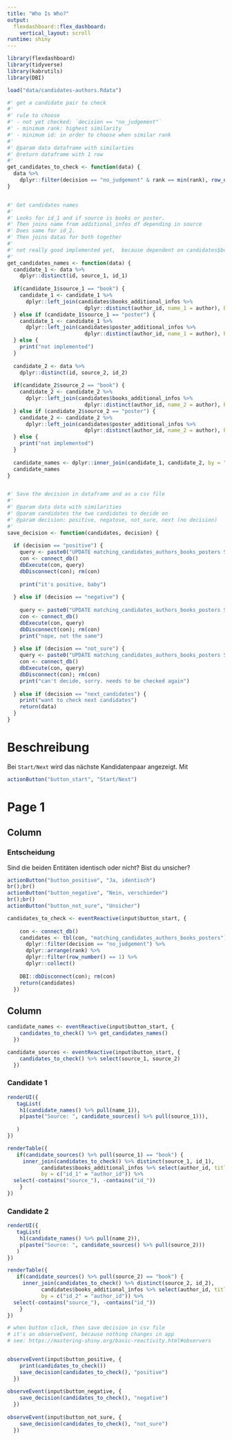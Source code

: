 ```yaml
---
title: "Who Is Who?"
output: 
  flexdashboard::flex_dashboard:
    vertical_layout: scroll
runtime: shiny
---
```


```r
library(flexdashboard)
library(tidyverse)
library(kabrutils)
library(DBI)

load("data/candidates-authors.Rdata")
```

```r
#' get a candidate pair to check
#' 
#' rule to choose
#' - not yet checked: `decision == "no_judgement"`
#' - minimum rank: highest similarity
#' - minimum id: in order to choose when similar rank
#' 
#' @param data dataframe with similarties
#' @return dataframe with 1 row
#' 
get_candidates_to_check <- function(data) {
  data %>% 
    dplyr::filter(decision == "no_judgement" & rank == min(rank), row_number() == 1)
}


#' Get candidates names
#' 
#' Looks for id_1 and if source is books or poster. 
#' Then joins name from additional_infos df depending in source
#' Does same for id_2.
#' Then joins datas for both together
#' 
#' not really good implemented yet,  because dependent on candidates$books_additional_infos which is quite unstructured
#' 
get_candidates_names <- function(data) {
  candidate_1 <- data %>% 
    dplyr::distinct(id, source_1, id_1)
  
  if(candidate_1$source_1 == "book") {
    candidate_1 <- candidate_1 %>% 
      dplyr::left_join(candidates$books_additional_infos %>% 
                         dplyr::distinct(author_id, name_1 = author), by = c("id_1" = "author_id"))
  } else if (candidate_1$source_1 == "poster") { 
    candidate_1 <- candidate_1 %>% 
      dplyr::left_join(candidates$poster_additional_infos %>% 
                         dplyr::distinct(author_id, name_1 = author), by = c("id_1" = "author_id"))
  } else {
    print("not implemented")
  }
  
  candidate_2 <- data %>% 
    dplyr::distinct(id, source_2, id_2)
  
  if(candidate_2$source_2 == "book") {
    candidate_2 <- candidate_2 %>% 
      dplyr::left_join(candidates$books_additional_infos %>% 
                         dplyr::distinct(author_id, name_2 = author), by = c("id_2" = "author_id"))
  } else if (candidate_2$source_2 == "poster") { 
    candidate_2 <- candidate_2 %>% 
      dplyr::left_join(candidates$poster_additional_infos %>% 
                         dplyr::distinct(author_id, name_2 = author), by = c("id_2" = "author_id"))
  } else {
    print("not implemented")
  }
  
  candidate_names <- dplyr::inner_join(candidate_1, candidate_2, by = "id")
  candidate_names
}


#' Save the decision in dataframe and as a csv file
#'
#' @param data data with similarities
#' @param candidates the two candidates to decide on
#' @param decision: positive, negatove, not_sure, next (no decision)
#' 
save_decision <- function(candidates, decision) {
  
  if (decision == "positive") {
    query <- paste0("UPDATE matching_candidates_authors_books_posters SET decision = 'positive' WHERE id =", candidates$id, ";")
    con <- connect_db()
    dbExecute(con, query)
    dbDisconnect(con); rm(con)
    
    print("it's positive, baby")
    
  } else if (decision == "negative") {
    
    query <- paste0("UPDATE matching_candidates_authors_books_posters SET decision = 'negative' WHERE id =", candidates$id, ";")
    con <- connect_db()
    dbExecute(con, query)
    dbDisconnect(con); rm(con)
    print("nope, not the same")
    
  } else if (decision == "not_sure") {
    query <- paste0("UPDATE matching_candidates_authors_books_posters SET decision = 'not_sure' WHERE id =", candidates$id, ";")
    con <- connect_db()
    dbExecute(con, query)
    dbDisconnect(con); rm(con)
    print("can't decide, sorry. needs to be checked again")
    
  } else if (decision == "next_candidates") {
    print("want to check next candidates")
    return(data)
  }
}
```


Beschreibung {.sidebar}
=====================================

Bei `Start/Next` wird das nächste Kandidatenpaar angezeigt.
Mit 

```r
actionButton("button_start", "Start/Next")
```

Page 1
=====================================  

Column {data-width=30%}
-------------------------------------

### Entscheidung

Sind die beiden Entitäten identisch oder nicht? Bist du unsicher?

```r
actionButton("button_positive", "Ja, identisch")
br();br()
actionButton("button_negative", "Nein, verschieden")
br();br()
actionButton("button_not_sure", "Unsicher")
```

```r

candidates_to_check <- eventReactive(input$button_start, {
   
    con <- connect_db()
    candidates <- tbl(con, "matching_candidates_authors_books_posters") %>% 
      dplyr::filter(decision == "no_judgement") %>% 
      dplyr::arrange(rank) %>% 
      dplyr::filter(row_number() == 1) %>% 
      dplyr::collect()
    
    DBI::dbDisconnect(con); rm(con)
    return(candidates)
  })

```


Column {data-width=70%}
-------------------------------------
```r
candidate_names <- eventReactive(input$button_start, {
    candidates_to_check() %>% get_candidates_names()
  })

candidate_sources <- eventReactive(input$button_start, { 
    candidates_to_check() %>% select(source_1, source_2)
  })
```

### Candidate 1
    
```r

renderUI({
   tagList(
    h1(candidate_names() %>% pull(name_1)),
    p(paste("Source: ", candidate_sources() %>% pull(source_1))),
   
   )
})

renderTable({
   if(candidate_sources() %>% pull(source_1) == "book") {
     inner_join(candidates_to_check() %>% distinct(source_1, id_1), 
           candidates$books_additional_infos %>% select(author_id, title = name, subtitle, publisher, isbn, location, year), 
           by = c("id_1" = "author_id")) %>% 
  select(-contains("source_"), -contains("id_")) 
    }
})


```
  
### Candidate 2
    
```r

renderUI({
   tagList(
    h1(candidate_names() %>% pull(name_2)),
    p(paste("Source: ", candidate_sources() %>% pull(source_2)))
   )
})

renderTable({
   if(candidate_sources() %>% pull(source_2) == "book") {
     inner_join(candidates_to_check() %>% distinct(source_2, id_2), 
           candidates$books_additional_infos %>% select(author_id, title = name, subtitle, publisher, isbn, location, year), 
           by = c("id_2" = "author_id")) %>% 
  select(-contains("source_"), -contains("id_")) 
    }
})
```


```r

# when button click, then save decision in csv file
# it's an observeEvent, because nothing changes in app
# see: https://mastering-shiny.org/basic-reactivity.html#observers


observeEvent(input$button_positive, {
    print(candidates_to_check())
    save_decision(candidates_to_check(), "positive")
  })
  
observeEvent(input$button_negative, {
    save_decision(candidates_to_check(), "negative")
  })
  
observeEvent(input$button_not_sure, {
    save_decision(candidates_to_check(), "not_sure")
  })
```

<!-- Page 2 -->
<!-- =====================================      -->

<!-- ### Chart 2 -->

<!-- ```{r} -->
<!-- ``` -->
